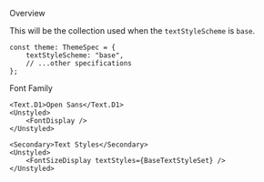 
<Meta title="General/Text/Base Style" />

<Title>Base Style</Title>

<Secondary>Overview</Secondary>

This will be the collection used when the `textStyleScheme` is `base`.

```tsx
const theme: ThemeSpec = {
    textStyleScheme: "base",
    // ...other specifications
};
```

<Secondary>Font Family</Secondary>

<ThemeProvider theme={BaseTheme}>

    <Text.D1>Open Sans</Text.D1>
    <Unstyled>
        <FontDisplay />
    </Unstyled>

    <Secondary>Text Styles</Secondary>
    <Unstyled>
        <FontSizeDisplay textStyles={BaseTextStyleSet} />
    </Unstyled>

</ThemeProvider>
